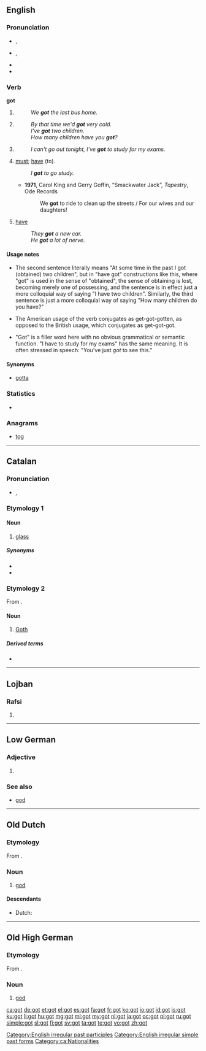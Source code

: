 {{also|Got|göt|gôt|Göt|got.|-got-}}
==English==

===Pronunciation===
* {{a|RP}} {{IPA|/ɡɒt/}}, {{X-SAMPA|/gQt/}}
* {{a|GenAm}} {{IPA|/ɡɑt/}}, {{X-SAMPA|/gAt/}}
* {{audio|en-us-got.ogg|Audio (US)}}
* {{rhymes|ɒt}}

===Verb===
'''got'''

# {{simple past of|get}}
#: ''We '''got''' the last bus home.''
# {{British|NZ}} {{past participle of|get}}
#: ''By that time we'd '''got''' very cold.''
#: ''I've '''got''' two children.''
#: ''How many children have you '''got'''?''
# {{non-gloss definition|Expressing obligation.}}
#: ''I can't go out tonight, I've '''got''' to study for my exams.''
# {{context|Southern US|with [[to]]}} [[must#Verb|must]]; [[have]] (to).
#: ''I '''got''' to go study.''
#* '''1971''', Carol King and Gerry Goffin, “Smackwater Jack”, ''Tapestry'', Ode Records
#*: We '''got''' to ride to clean up the streets / For our wives and our daughters!
# {{context|Southern US|UK|slang}} [[have]]
#: ''They '''got''' a new car.''
#: ''He '''got''' a lot of nerve.''

====Usage notes====
* {{sense|past participle of get}} The second sentence literally means "At some time in the past I got (obtained) two children", but in "have got" constructions like this, where "got" is used in the sense of "obtained", the sense of obtaining is lost, becoming merely one of possessing, and the sentence is in effect just a more colloquial way of saying "I have two children". Similarly, the third sentence is just a more colloquial way of saying "How many children do you have?"
* {{sense|past participle of get}} The American usage of the verb conjugates as get-got-gotten, as opposed to the British usage, which conjugates as get-got-got.
* {{sense|expressing obligation}} "Got" is a filler word here with no obvious grammatical or semantic function. "I have to study for my exams" has the same meaning. It is often stressed in speech: "You've just ''got'' to see this."

====Synonyms====
* {{sense|must, have (to)}} [[gotta]]

===Statistics===
* {{rank|de|whole|find|191|got|let|world|thing}}

===Anagrams===
* [[tog#English|tog]]

[[Category:English irregular past participles]]
[[Category:English irregular simple past forms]]

----

==Catalan==

===Pronunciation===
* {{IPA|/ɡɔt/|lang=ca}}, {{X-SAMPA|/gOt/}}

===Etymology 1===
{{rfe|lang=ca|Latin {{term|gustus|lang=la}}?}}

====Noun====
{{ca-noun|m}}

# [[glass]] {{gloss|drinking glass}}

=====Synonyms=====
* {{l|ca|tassó}}
* {{l|ca|vas}}

===Etymology 2===
From {{etyl|la|ca}} {{term|lang=la|Gothus}}.

====Noun====
{{ca-noun|m|f=goda|fpl=godes}}

# [[Goth]]

=====Derived terms=====
* {{l|ca|gòtic|gloss=Gothic}}

[[Category:ca:Nationalities]]

----

==Lojban==

===Rafsi===
{{jbo-rafsi}}

# {{rafsi of|gotro}}

----

==Low German==

===Adjective===
{{head|nds|adjective}}

# {{alternative spelling of|goot|lang=nds}}

===See also===
* [[god#Low German|god]]

----

==Old Dutch==

===Etymology===
From {{proto|Germanic|gudan|lang=odt}}.

===Noun===
{{head|odt|noun|g=m}}

# [[god]]

====Descendants====
* Dutch: {{l|nl|god}}

----

==Old High German==

===Etymology===
From {{proto|Indo-European|ǵʰuto-|lang=goh}}.

===Noun===
{{goh-noun|g=m}}

# [[god]]

[[ca:got]]
[[de:got]]
[[et:got]]
[[el:got]]
[[es:got]]
[[fa:got]]
[[fr:got]]
[[ko:got]]
[[io:got]]
[[id:got]]
[[is:got]]
[[ku:got]]
[[li:got]]
[[hu:got]]
[[mg:got]]
[[ml:got]]
[[my:got]]
[[nl:got]]
[[ja:got]]
[[oc:got]]
[[pl:got]]
[[ru:got]]
[[simple:got]]
[[sl:got]]
[[fi:got]]
[[sv:got]]
[[ta:got]]
[[te:got]]
[[vo:got]]
[[zh:got]]